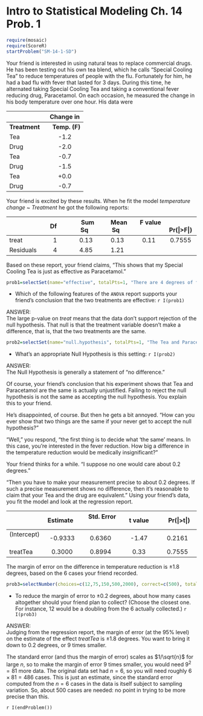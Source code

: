 Intro to Statistical Modeling Ch. 14 Prob. 1
========================================================
```r
require(mosaic)
require(ScoreR)
startProblem("SM-14-1-SD")
```
Your friend is interested in using natural teas to replace commercial drugs. He has been testing out his own tea blend, which he calls "Special Cooling Tea" to reduce temperatures of people with the flu.  Fortunately for him, he had a bad flu with fever that lasted for 3 days.  During this time, he alternated taking Special Cooling Tea and taking a conventional fever reducing drug, Paracetamol.  On each occasion, he measured the change in his body temperature over one hour.  His data were

| | Change in | 
|:---|:---:|
**Treatment** &nbsp; | &nbsp; **Temp. (F)**
Tea | -1.2
Drug | -2.0
Tea | -0.7
Drug | -1.5
Tea | +0.0
Drug | -0.7

Your friend is excited by these results.  When he fit the model *temperature change* ~ *Treatment* he got the following reports:

| | Df &nbsp; | &nbsp; Sum Sq &nbsp; | &nbsp; Mean Sq &nbsp; | &nbsp; F value &nbsp; | &nbsp; Pr(&#124;>F&#124;) |
|:---|:---:|:---:|:---:|:---:|:---:|
treat | 1 | 0.13 | 0.13 |0.11 | 0.7555
Residuals | 4 | 4.85 | 1.21 | | |

Based on these report, your friend claims, "This shows that my Special Cooling Tea is just as effective as Paracetamol."

```r
prob1=selectSet(name="effective", totalPts=1, "There are 4 degrees of freedom in the residual."=FALSE, "The p-value is very small."=FALSE, "The p-value is not small."=TRUE, "There is no p-value on the residuals."=FALSE)
```
* Which of the following features of the `ANOVA` report supports your friend's conclusion that the two treatments are effective: `r I(prob1)`

<aside>
ANSWER:    
The large p-value on *treat* means that the data don't support rejection of the null hypothesis.  That null is that the treatment variable doesn't make a difference, that is, that the two treatments are the same.
</aside>

```r
prob2=selectSet(name="null.hypothesis", totalPts=1, "The Tea and Paracetamol have the same effect."=TRUE, "The Tea is more effective than Paracetamol."=FALSE, "The Tea is less effective than Paracetamol."=FALSE)
```
* What's an appropriate Null Hypothesis is this setting: `r I(prob2)`

<aside>
ANSWER:    
The Null Hypothesis is generally a statement of "no difference."
</aside>

Of course, your friend's conclusion that his experiment shows that Tea and Paracetamol are the same is actually unjustified. Failing to reject the null hypothesis is not the same as accepting the null hypothesis.  You explain this to your friend.

He's disappointed, of course.  But then he gets a bit annoyed.  "How can you ever show that two things are the same if your never get to accept the null hypothesis?"

"Well," you respond, "the first thing is to decide what 'the same' means.  In this case, you're interested in the fever reduction.  How big a difference in the temperature reduction would be medically insignificant?"  

Your friend thinks for a while.  "I suppose no one would care about 0.2 degrees."

"Then you have to make your measurement precise to about 0.2 degrees.  If such a precise measurement shows no difference, then it's reasonable to claim that your Tea and the drug are equivalent."  Using your friend's data, you fit the model and look at the regression report.

| | Estimate &nbsp; | &nbsp; Std. Error &nbsp; | &nbsp; t value &nbsp; | &nbsp; Pr(&#124;>t&#124;) 
|:---|:---:|:---:|:---:|:---:|
(Intercept) &nbsp; | -0.9333 | 0.6360 | -1.47 | 0.2161 
treatTea | 0.3000 | 0.8994 | 0.33 | 0.7555


The margin of error on the difference in temperature reduction is $\pm 1.8$ degrees, based on the 6 cases your friend recorded. 

```r
prob3=selectNumber(choices=c(12,75,150,500,2000), correct=c(500), totalPts=1, name="cases")
```
*  To reduce the margin of error to $\pm 0.2$ degrees, about how many cases altogether should your friend plan to collect? (Choose the closest one. For instance, 12 would be a doubling from the 6 actually collected.) `r I(prob3)`

<aside>
ANSWER:    
Judging from the regression report, the margin of error (at the 95% level) on the estimate of the effect *treatTea* is $\pm 1.8$ degrees.  You want to bring it down to 0.2 degrees, or 9 times smaller.

The standard error (and thus the margin of error) scales as $1/\sqrt{n}$ for large $n$, so to make the margin of error 9 times smaller, you would need $9^2 = 81$ more data. The original data set had $n=6$, so you will need roughly $6 \times 81 = 486$ cases. This is just an estimate, since the standard error computed from the $n=6$ cases in the data is itself subject to sampling variation.  So, about 500 cases are needed: no point in trying to be more precise than this.
</aside>

`r I(endProblem())`